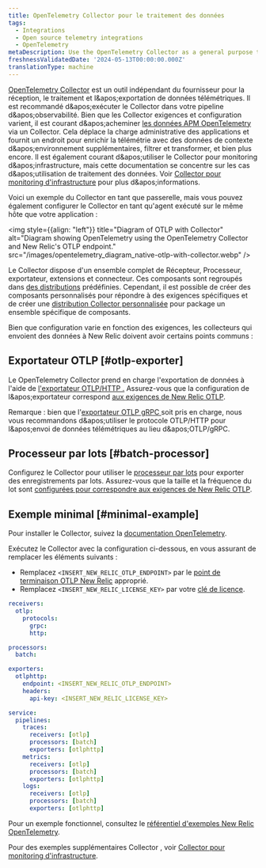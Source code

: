 ```yaml
---
title: OpenTelemetry Collector pour le traitement des données
tags:
  - Integrations
  - Open source telemetry integrations
  - OpenTelemetry
metaDescription: Use the OpenTelemetry Collector as a general purpose telemetry data processing tool
freshnessValidatedDate: '2024-05-13T00:00:00.000Z'
translationType: machine
---
```


[OpenTelemetry Collector](https://opentelemetry.io/docs/collector/) est un outil indépendant du fournisseur pour la réception, le traitement et l&amp;apos;exportation de données télémétriques. Il est recommandé d&amp;apos;exécuter le Collector dans votre pipeline d&amp;apos;observabilité. Bien que les Collector exigences et configuration varient, il est courant d&amp;apos;acheminer [les données APM OpenTelemetry ](/docs/opentelemetry/get-started/apm-monitoring/opentelemetry-apm-intro)via un Collector. Cela déplace la charge administrative des applications et fournit un endroit pour enrichir la télémétrie avec des données de contexte d&amp;apos;environnement supplémentaires, filtrer et transformer, et bien plus encore. Il est également courant d&amp;apos;utiliser le Collector pour monitoring d&amp;apos;infrastructure, mais cette documentation se concentre sur les cas d&amp;apos;utilisation de traitement des données. Voir [Collector pour monitoring d&apos;infrastructure](/docs/opentelemetry/get-started/collector-infra-monitoring/opentelemetry-collector-infra-intro) pour plus d&amp;apos;informations.

Voici un exemple du Collector en tant que passerelle, mais vous pouvez également configurer le Collector en tant qu&apos;agent exécuté sur le même hôte que votre application :

<img style={{align: "left"}} title="Diagram of OTLP with Collector" alt="Diagram showing OpenTelemetry using the OpenTelemetry Collector and New Relic's OTLP endpoint." src="/images/opentelemetry_diagram_native-otlp-with-collector.webp" />

Le Collector dispose d&apos;un ensemble complet de Récepteur, Processeur, exportateur, extensions et connecteur. Ces composants sont regroupés dans [des distributions](https://opentelemetry.io/docs/collector/distributions/) prédéfinies. Cependant, il est possible de créer des composants personnalisés pour répondre à des exigences spécifiques et de créer une [distribution Collector personnalisée](https://opentelemetry.io/docs/collector/custom-collector/) pour package un ensemble spécifique de composants.

Bien que configuration varie en fonction des exigences, les collecteurs qui envoient des données à New Relic doivent avoir certains points communs :

## Exportateur OTLP [#otlp-exporter]

Le OpenTelemetry Collector prend en charge l&apos;exportation de données à l&apos;aide de [l&apos;exportateur OTLP/HTTP .](https://github.com/open-telemetry/opentelemetry-collector/tree/main/exporter/otlphttpexporter) Assurez-vous que la configuration de l&amp;apos;exportateur correspond [aux exigences de New Relic OTLP](/docs/opentelemetry/best-practices/opentelemetry-otlp/#configure-endpoint-port-protocol).

Remarque : bien que l&apos;[exportateur OTLP gRPC ](https://github.com/open-telemetry/opentelemetry-collector/tree/main/exporter/otlpexporter)soit pris en charge, nous vous recommandons d&amp;apos;utiliser le protocole OTLP/HTTP pour l&amp;apos;envoi de données télémétriques au lieu d&amp;apos;OTLP/gRPC.

## Processeur par lots [#batch-processor]

Configurez le Collector pour utiliser le [processeur par lots](https://github.com/open-telemetry/opentelemetry-collector/tree/main/processor/batchprocessor) pour exporter des enregistrements par lots. Assurez-vous que la taille et la fréquence du lot sont [configurées pour correspondre aux exigences de New Relic OTLP](/docs/opentelemetry/best-practices/opentelemetry-otlp/#payload-limits).

## Exemple minimal [#minimal-example]

Pour installer le Collector, suivez la [documentation OpenTelemetry](https://opentelemetry.io/docs/collector/installation/).

Exécutez le Collector avec la configuration ci-dessous, en vous assurant de remplacer les éléments suivants :

* Remplacez `<INSERT_NEW_RELIC_OTLP_ENDPOINT>` par le [point de terminaison OTLP New Relic](/docs/opentelemetry/best-practices/opentelemetry-otlp/#endpoint-port-protocol) approprié.
* Remplacez `<INSERT_NEW_RELIC_LICENSE_KEY>` par votre [clé de licence](/docs/opentelemetry/best-practices/opentelemetry-otlp/#endpoint-port-protocol/#prereqs).

```yaml
receivers:
  otlp:
    protocols:
      grpc:
      http:

processors:
  batch:

exporters:
  otlphttp:
    endpoint: <INSERT_NEW_RELIC_OTLP_ENDPOINT>
    headers:
      api-key: <INSERT_NEW_RELIC_LICENSE_KEY>

service:
  pipelines:
    traces:
      receivers: [otlp]
      processors: [batch]
      exporters: [otlphttp]
    metrics:
      receivers: [otlp]
      processors: [batch]
      exporters: [otlphttp]
    logs:
      receivers: [otlp]
      processors: [batch]
      exporters: [otlphttp]
```

Pour un exemple fonctionnel, consultez le [référentiel d&apos;exemples New Relic OpenTelemetry](https://github.com/newrelic/newrelic-opentelemetry-examples/tree/main/other-examples/collector/nr-config).

Pour des exemples supplémentaires Collector , voir [Collector pour monitoring d&apos;infrastructure](/docs/opentelemetry/get-started/collector-infra-monitoring/opentelemetry-collector-infra-intro).